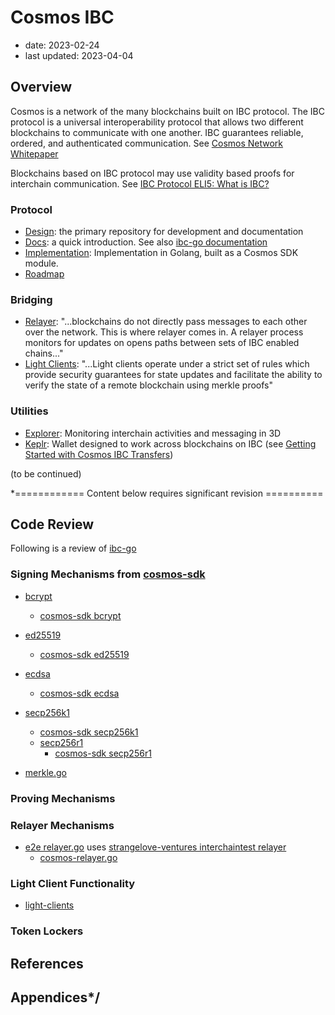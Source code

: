 # Cosmos IBC

- date: 2023-02-24
- last updated: 2023-04-04

## Overview

Cosmos is a network of the many blockchains built on IBC protocol. The IBC protocol is a universal interoperability protocol that allows two different blockchains to communicate with one another. IBC guarantees reliable, ordered, and authenticated communication. See [Cosmos Network Whitepaper](https://v1.cosmos.network/resources/whitepaper)

Blockchains based on IBC protocol may use validity based proofs for interchain communication. See [IBC Protocol ELI5: What is IBC?](https://medium.com/the-interchain-foundation/eli5-what-is-ibc-def44d7b5b4c)

### Protocol

- [Design](https://github.com/cosmos/ibc): the primary repository for development and documentation
- [Docs](https://tutorials.cosmos.network/academy/3-ibc/): a quick introduction. See also [ibc-go documentation](https://ibc.cosmos.network/)
- [Implementation](https://github.com/cosmos/ibc-go): Implementation in Golang, built as a Cosmos SDK module.
- [Roadmap](https://ibc.cosmos.network/main/roadmap/roadmap.html)

### Bridging

- [Relayer](https://github.com/cosmos/relayer): "...blockchains do not directly pass messages to each other over the network. This is where relayer comes in. A relayer process monitors for updates on opens paths between sets of IBC enabled chains..."
- [Light Clients](https://ibc.cosmos.network/main/ibc/light-clients/overview.html): "...Light clients operate under a strict set of rules which provide security guarantees for state updates and facilitate the ability to verify the state of a remote blockchain using merkle proofs"

### Utilities

- [Explorer](https://hub.mintscan.io/chains/ibc-network): Monitoring interchain activities and messaging in 3D
- [Keplr](https://www.keplr.app/): Wallet designed to work across blockchains on IBC (see [Getting Started with Cosmos IBC Transfers](https://catdotfish.medium.com/getting-started-with-ibc-transfers-276e9ce91e17))

(to be continued)

\*============ Content below requires significant revision ==========

## Code Review

Following is a review of [ibc-go](https://github.com/cosmos/ibc-go)

### Signing Mechanisms from [cosmos-sdk](https://github.com/cosmos/cosmos-sdk)

- [bcrypt](https://www.usenix.org/legacy/event/usenix99/provos/provos.pdf)
  - [cosmos-sdk bcrypt](https://github.com/cosmos/cosmos-sdk/tree/main/crypto/keys/bcrypt)
- [ed25519](https://ed25519.cr.yp.to/ed25519-20110926.pdf)
  - [cosmos-sdk ed25519](https://github.com/cosmos/cosmos-sdk/tree/main/crypto/keys/ed25519)
- [ecdsa](https://en.wikipedia.org/wiki/Elliptic_Curve_Digital_Signature_Algorithm)
  - [cosmos-sdk ecdsa](https://github.com/cosmos/cosmos-sdk/tree/main/crypto/keys/internal/ecdsa)
- [secp256k1](https://www.secg.org/sec2-v2.pdf)

  - [cosmos-sdk secp256k1](https://github.com/cosmos/cosmos-sdk/tree/main/crypto/keys/secp256k1)
  - [secp256r1](https://www.secg.org/sec2-v2.pdf)
    - [cosmos-sdk secp256r1](https://github.com/cosmos/cosmos-sdk/tree/main/crypto/keys/secp256r1)

- [merkle.go](https://github.com/cosmos/ibc-go/blob/main/modules/core/23-commitment/types/merkle.go)

### Proving Mechanisms

### Relayer Mechanisms

- [e2e relayer.go](https://github.com/cosmos/ibc-go/blob/main/e2e/relayer/relayer.go) uses [strangelove-ventures interchaintest relayer](https://github.com/strangelove-ventures/interchaintest/tree/main/relayer)
  - [cosmos-relayer.go](https://github.com/strangelove-ventures/interchaintest/blob/main/relayer/rly/cosmos_relayer.go)

### Light Client Functionality

- [light-clients](https://github.com/cosmos/ibc-go/tree/main/modules/light-clients)

### Token Lockers

## References

## Appendices\*/
